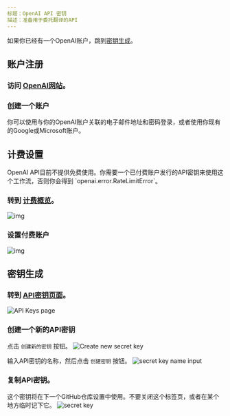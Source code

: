 ```yaml
---
标题：OpenAI API 密钥
描述：准备用于委托翻译的API
---
```



如果你已经有一个OpenAI账户，跳到[密钥生成](#key-generation)。

## 账户注册

<Steps>

### 访问 [OpenAI网站](https://platform.openai.com/)。

### 创建一个账户

你可以使用与你的OpenAI账户关联的电子邮件地址和密码登录，或者使用你现有的Google或Microsoft账户。

</Steps>

## 计费设置

<Callout type='warning'>
  OpenAI
  API目前不提供免费使用。你需要一个已付费账户发行的API密钥来使用这个工作流，否则你会得到
  `openai.error.RateLimitError`。
</Callout>

<Steps>

### 转到 [计费概览](https://platform.openai.com/billing)。

![img](https://i.gyazo.com/24dfb9b63f01a695d0f646d7fd9a5d8b.png)

### 设置付费账户

![img](https://i.gyazo.com/47c80a01c9cceae9d67ab299114bedd7.png)

</Steps>

## 密钥生成

<Steps>

### 转到 [API密钥页面](https://platform.openai.com/account/api-keys)。

![API Keys page](https://i.gyazo.com/5acc5d6417413a2f34fc52075bd52b74.png)

### 创建一个新的API密钥

点击 `创建新的密钥` 按钮。
![Create new secret key](https://i.gyazo.com/b2797f624de75fb28e1732ead38f2676.png)

输入API密钥的名称，然后点击 `创建密钥` 按钮。
![secret key name input](https://i.gyazo.com/bfc3c62a78de701b53c2f05a37df32bb.png)

### 复制API密钥。

这个密钥将在下一个GitHub仓库设置中使用。不要关闭这个标签页，或者在某个地方临时记下它。
![secret key](https://i.gyazo.com/b1ab2746efe410e0d25c530b150f94bb.png)

</Steps>
